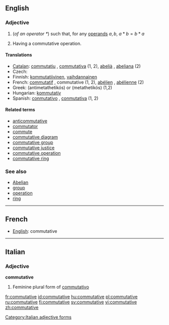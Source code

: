 ==English==

===Adjective===
{{en-adj|-}}

# {{algebra}} (''of an operator <math> * </math>'') such that, for any [[operand]]s <math> a, b </math>, <math> a * b = b * a </math>
# {{algebra}} Having a commutative operation.

====Translations====
* [[Catalan]]: [[commutatiu]] {{m}}, [[commutativa]] {{f}} (1, 2), [[abelià]] {{m}}, [[abeliana]] {{f}} (2)
* Czech: {{t-|cs|komutativní|m}}
* Finnish: [[kommutatiivinen]], [[vaihdannainen]]
* French: [[commutatif]] {{m}}, commutative {{f}} (1, 2), [[abélien]] {{m}}, [[abélienne]] {{f}} (2)
* Greek: {{t|el|αντiμεταθετικός|m|sc=Grek}} (antimetathetikós) or {{t|el|μεταθετικός|m|sc=Grek}} (metathetikós) (1,2)
* Hungarian: [[kommutatív]]
* Spanish: [[conmutativo]] {{m}}, [[conmutativa]] {{f}} (1, 2)

====Related terms====
* [[anticommutative]]
* [[commutator]]
* [[commute]]
* [[commutative diagram]]
* [[commutative group]]
* [[commutative justice]]
* [[commutative operation]]
* [[commutative ring]]

===See also===
* [[Abelian]]
* [[group]]
* [[operation]]
* [[ring]]

----

==French==
* [[English]]: commutative

----

==Italian==

===Adjective===
'''commutative''' {{f}}

# Feminine plural form of [[commutativo]]

[[Category:Italian adjective forms]]

[[fr:commutative]]
[[id:commutative]]
[[hu:commutative]]
[[pl:commutative]]
[[ru:commutative]]
[[fi:commutative]]
[[sv:commutative]]
[[vi:commutative]]
[[zh:commutative]]